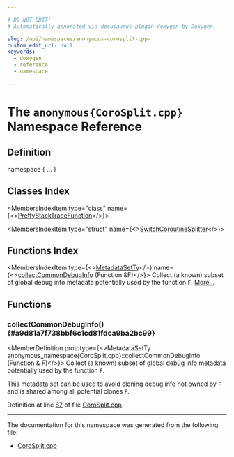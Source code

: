 ```yaml
---

# DO NOT EDIT!
# Automatically generated via docusaurus-plugin-doxygen by Doxygen.

slug: /api/namespaces/anonymous-corosplit-cpp-
custom_edit_url: null
keywords:
  - doxygen
  - reference
  - namespace

---
```





# The `anonymous{CoroSplit.cpp}` Namespace Reference

<DoxygenPage pluginConfig={pluginConfig}>



## Definition

<CodeBlock>namespace &#123; ... &#125;</CodeBlock>

## Classes Index

<MembersIndex>

<MembersIndexItem
  type="class"
  name={<><a href="/docs/api/classes/anonymous-namespace-corosplit-cpp-/prettystacktracefunction">PrettyStackTraceFunction</a></>}>
</MembersIndexItem>

<MembersIndexItem
  type="struct"
  name={<><a href="/docs/api/structs/anonymous-namespace-corosplit-cpp-/switchcoroutinesplitter">SwitchCoroutineSplitter</a></>}>
</MembersIndexItem>

</MembersIndex>

## Functions Index

<MembersIndex>

<MembersIndexItem
  type={<><a href="/docs/api/namespaces/llvm/#a91897d2d0da113b016f14ae110586ab1">MetadataSetTy</a></>}
  name={<><a href="#a9d81a7f738bbf6c1cd81fdca9ba2bc99">collectCommonDebugInfo</a> (Function &amp;F)</>}>
Collect (a known) subset of global debug info metadata potentially used by the function <code>F</code>. <a href="#a9d81a7f738bbf6c1cd81fdca9ba2bc99">More...</a>
</MembersIndexItem>

</MembersIndex>


<SectionDefinition>

## Functions

### collectCommonDebugInfo() {#a9d81a7f738bbf6c1cd81fdca9ba2bc99}

<MemberDefinition
  prototype={<>MetadataSetTy anonymous&#95;namespace&#123;CoroSplit.cpp&#125;::collectCommonDebugInfo (<a href="/docs/api/classes/llvm/function">Function</a> &amp; F)</>}>
Collect (a known) subset of global debug info metadata potentially used by the function <code>F</code>.

This metadata set can be used to avoid cloning debug info not owned by <code>F</code> and is shared among all potential clones <code>F</code>.

Definition at line <a href="/docs/api/files/lib/lib/transforms/lib/transforms/coroutines/corosplit-cpp/#l00087">87</a> of file <a href="/docs/api/files/lib/lib/transforms/lib/transforms/coroutines/corosplit-cpp">CoroSplit.cpp</a>.
</MemberDefinition>

</SectionDefinition>

<hr/>

The documentation for this namespace was generated from the following file:

<ul>
<li><a href="/docs/api/files/lib/lib/transforms/lib/transforms/coroutines/corosplit-cpp">CoroSplit.cpp</a></li>
</ul>

</DoxygenPage>
